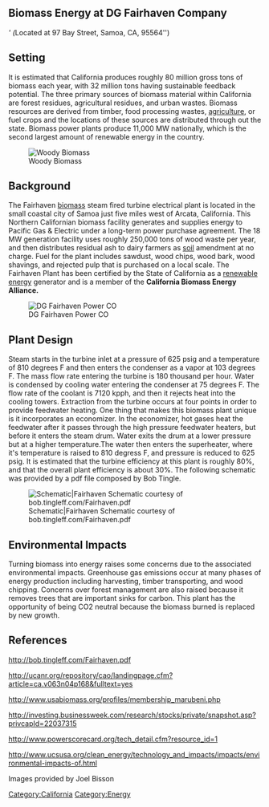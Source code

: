 == Biomass Energy at DG Fairhaven Company ==
''' (''Located at 97 Bay Street, Samoa, CA, 95564'')

==Setting==

It is estimated that California produces roughly 80 million gross tons of biomass each year, with 32 million tons having sustainable feedback potential. The three primary sources of biomass material within California are forest residues, agricultural residues, and urban wastes. Biomass resources are derived from timber, food processing wastes, [[agriculture]], or fuel crops and the locations of these sources are distributed through out the state. Biomass power plants produce 11,000 MW nationally, which is the second largest amount of renewable energy in the country.

[[File:Rambiomass.JPG|thumb|left|Woody Biomass]]

==Background==

The Fairhaven [[biomass]] steam fired turbine electrical plant is located in the small coastal city of Samoa just five miles west of Arcata, California. This Northern Californian biomass facility generates and supplies energy to Pacific Gas & Electric under a long-term power purchase agreement. The 18 MW generation facility uses roughly 250,000 tons of wood waste per year, and then distributes residual ash to dairy farmers as [[soil]] amendment at no charge. Fuel for the plant includes sawdust, wood chips, wood bark, wood shavings, and rejected pulp that is purchased on a local scale. The Fairhaven Plant has been certified by the State of California as a [[renewable energy]] generator and is a member of the '''California Biomass Energy Alliance.'''


[[File:Fairhaven.jpg|thumb|right|DG Fairhaven Power CO]]

==Plant Design==

Steam starts in the turbine inlet at a pressure of 625 psig and a temperature of 810 degrees F and then enters the condenser as a vapor at 103 degrees F. The mass flow rate entering the turbine is 180 thousand per hour. Water is condensed by cooling water entering the condenser at 75 degrees F. The flow rate of the coolant is 7120 kpph, and then it rejects heat into the cooling towers. Extraction from the turbine occurs at four points in order to provide feedwater heating. One thing that makes this biomass plant unique is it incorporates an economizer. In the economizer, hot gases heat the feedwater after it passes through the high pressure feedwater heaters, but before it enters the steam drum. Water exits the drum at a lower pressure but at a higher temperature.The water then enters the superheater, where it's temperature is raised to 810 degress F, and pressure is reduced to 625 psig. It is estimated that the turbine efficiency at this plant is roughly 80%, and that the overall plant efficiency is about 30%. 
The following schematic was provided by a pdf file composed by Bob Tingle. 


[[File:Schematic.JPG|center|Schematic|Fairhaven Schematic courtesy of bob.tingleff.com/Fairhaven.pdf]]

==Environmental Impacts==

Turning biomass into energy raises some concerns due to the associated environmental impacts. Greenhouse gas emissions occur at many phases of energy production including harvesting, timber transporting, and wood chipping. Concerns over forest management are also raised because it removes trees that are important sinks for carbon. This plant has the opportunity of being CO2 neutral because the biomass burned is replaced by new growth.


== References ==
http://bob.tingleff.com/Fairhaven.pdf

http://ucanr.org/repository/cao/landingpage.cfm?article=ca.v063n04p168&fulltext=yes

http://www.usabiomass.org/profiles/membership_marubeni.php

http://investing.businessweek.com/research/stocks/private/snapshot.asp?privcapId=22037315

http://www.powerscorecard.org/tech_detail.cfm?resource_id=1

http://www.ucsusa.org/clean_energy/technology_and_impacts/impacts/environmental-impacts-of.html

Images provided by Joel Bisson

[[Category:California]]
[[Category:Energy]]